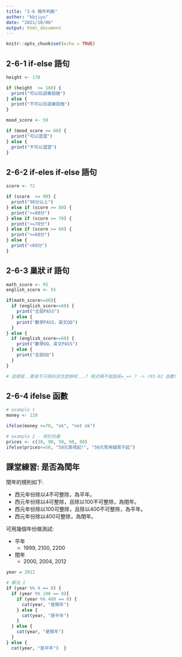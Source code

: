```yaml
---
title: "2-6 條件判斷"
author: "kbjiyu"
date: "2021/10/06"
output: html_document
---
```


```r
knitr::opts_chunk$set(echo = TRUE)
```

## 2-6-1 if-else 語句

```r
height <- 170

if (height  >= 160) {
  print("可以玩遊樂設施")
} else {
  print("不可以玩遊樂設施")
}

```

```r
mood_score <- 50

if (mood_score >= 60) {
  print("可以澀澀")
} else {
  print("不可以澀澀")
}

```

## 2-6-2 if-eles if-else 語句


```r
score <- 72

if (score  >= 90) {
  print("90分以上")
} else if (score >= 80) {
  print(">=80分")
} else if (score >= 70) {
  print(">=70分")
} else if (score >= 60) {
  print(">=60分")
} else {
  print("<60分")
}

```

## 2-6-3 巢狀 if 語句


```r
math_score <- 95 
english_score <- 55

if(math_score>=60){
  if (english_score>=60) {
    print("全部PASS")
  } else {
    print("數學PASS，英文QQ")
  }
} else {
  if (english_score>=60) {
    print("數學QQ，英文PASS")
  } else {
    print("全部QQ")
  }
}

# 這樣寫..要是不只兩科目怎麼辦呢...? 程式碼不就超長=_=+ ? -> r03-02 函數!
```


## 2-6-4 ifelse 函數

```r
# example 1
money <- 120

ifelse(money >=70, "ok", "not ok")

# example 2 - 用於向量
prices <- c(30, 90, 50, 60, 80)
ifelse(prices<=50, "50元買得起!", "50元零用錢買不起")

```


## 課堂練習: 是否為閏年

閏年的規則如下:

- 西元年份除以4不可整除，為平年。
- 西元年份除以4可整除，且除以100不可整除，為閏年。
- 西元年份除以100可整除，且除以400不可整除，為平年。
- 西元年份除以400可整除，為閏年。

可用幾個年份做測試:

- 平年
  - 1999, 2100, 2200
- 閏年
  - 2000, 2004, 2012

```r

year = 2012

# 解法 1
if (year %% 4 == 0) {
  if (year %% 100 == 0){
    if (year %% 400 == 0) {
      cat(year, "是閏年")
    } else {
      cat(year, "是平年")
    }
  } else {
    cat(year, "是閏年")
  }
} else {
  cat(year, "是平年")  }

```